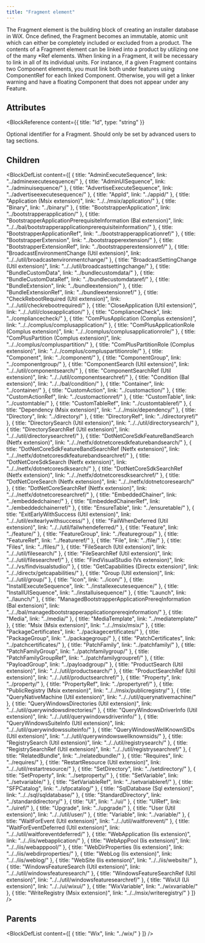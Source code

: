```yaml
---
title: "Fragment element"
---
```



The Fragment element is the building block of creating an installer database in WiX. Once defined,
 the Fragment becomes an immutable, atomic unit which can either be completely included or excluded
 from a product. The contents of a Fragment element can be linked into a product by utilizing one
 of the many *Ref elements. When linking in a Fragment, it will be necessary to link in all of its
 individual units. For instance, if a given Fragment contains two Component elements, you must link
 both under features using ComponentRef for each linked Component. Otherwise, you will get a linker
 warning and have a floating Component that does not appear under any Feature.


## Attributes

<BlockWrapper>

  <BlockReference
    content={{
      title: "Id",
      type: "string"
    }}
  >
  Optional identifier for a Fragment. Should only be set by advanced users to tag sections.
  </BlockReference>

</BlockWrapper>

## Children

<BlockDefList content={[
    {
      title: "AdminExecuteSequence",
      link: "../adminexecutesequence/"
    },
    {
      title: "AdminUISequence",
      link: "../adminuisequence/"
    },
    {
      title: "AdvertiseExecuteSequence",
      link: "../advertiseexecutesequence/"
    },
    {
      title: "AppId",
      link: "../appid/"
    },
    {
      title: "Application (Msix extension)",
      link: "../../msix/application/"
    },
    {
      title: "Binary",
      link: "../binary/"
    },
    {
      title: "BootstrapperApplication",
      link: "../bootstrapperapplication/"
    },
    {
      title: "BootstrapperApplicationPrerequisiteInformation (Bal extension)",
      link: "../../bal/bootstrapperapplicationprerequisiteinformation/"
    },
    {
      title: "BootstrapperApplicationRef",
      link: "../bootstrapperapplicationref/"
    },
    {
      title: "BootstrapperExtension",
      link: "../bootstrapperextension/"
    },
    {
      title: "BootstrapperExtensionRef",
      link: "../bootstrapperextensionref/"
    },
    {
      title: "BroadcastEnvironmentChange (Util extension)",
      link: "../../util/broadcastenvironmentchange/"
    },
    {
      title: "BroadcastSettingChange (Util extension)",
      link: "../../util/broadcastsettingchange/"
    },
    {
      title: "BundleCustomData",
      link: "../bundlecustomdata/"
    },
    {
      title: "BundleCustomDataRef",
      link: "../bundlecustomdataref/"
    },
    {
      title: "BundleExtension",
      link: "../bundleextension/"
    },
    {
      title: "BundleExtensionRef",
      link: "../bundleextensionref/"
    },
    {
      title: "CheckRebootRequired (Util extension)",
      link: "../../util/checkrebootrequired/"
    },
    {
      title: "CloseApplication (Util extension)",
      link: "../../util/closeapplication/"
    },
    {
      title: "ComplianceCheck",
      link: "../compliancecheck/"
    },
    {
      title: "ComPlusApplication (Complus extension)",
      link: "../../complus/complusapplication/"
    },
    {
      title: "ComPlusApplicationRole (Complus extension)",
      link: "../../complus/complusapplicationrole/"
    },
    {
      title: "ComPlusPartition (Complus extension)",
      link: "../../complus/compluspartition/"
    },
    {
      title: "ComPlusPartitionRole (Complus extension)",
      link: "../../complus/compluspartitionrole/"
    },
    {
      title: "Component",
      link: "../component/"
    },
    {
      title: "ComponentGroup",
      link: "../componentgroup/"
    },
    {
      title: "ComponentSearch (Util extension)",
      link: "../../util/componentsearch/"
    },
    {
      title: "ComponentSearchRef (Util extension)",
      link: "../../util/componentsearchref/"
    },
    {
      title: "Condition (Bal extension)",
      link: "../../bal/condition/"
    },
    {
      title: "Container",
      link: "../container/"
    },
    {
      title: "CustomAction",
      link: "../customaction/"
    },
    {
      title: "CustomActionRef",
      link: "../customactionref/"
    },
    {
      title: "CustomTable",
      link: "../customtable/"
    },
    {
      title: "CustomTableRef",
      link: "../customtableref/"
    },
    {
      title: "Dependency (Msix extension)",
      link: "../../msix/dependency/"
    },
    {
      title: "Directory",
      link: "../directory/"
    },
    {
      title: "DirectoryRef",
      link: "../directoryref/"
    },
    {
      title: "DirectorySearch (Util extension)",
      link: "../../util/directorysearch/"
    },
    {
      title: "DirectorySearchRef (Util extension)",
      link: "../../util/directorysearchref/"
    },
    {
      title: "DotNetCoreSdkFeatureBandSearch (Netfx extension)",
      link: "../../netfx/dotnetcoresdkfeaturebandsearch/"
    },
    {
      title: "DotNetCoreSdkFeatureBandSearchRef (Netfx extension)",
      link: "../../netfx/dotnetcoresdkfeaturebandsearchref/"
    },
    {
      title: "DotNetCoreSdkSearch (Netfx extension)",
      link: "../../netfx/dotnetcoresdksearch/"
    },
    {
      title: "DotNetCoreSdkSearchRef (Netfx extension)",
      link: "../../netfx/dotnetcoresdksearchref/"
    },
    {
      title: "DotNetCoreSearch (Netfx extension)",
      link: "../../netfx/dotnetcoresearch/"
    },
    {
      title: "DotNetCoreSearchRef (Netfx extension)",
      link: "../../netfx/dotnetcoresearchref/"
    },
    {
      title: "EmbeddedChainer",
      link: "../embeddedchainer/"
    },
    {
      title: "EmbeddedChainerRef",
      link: "../embeddedchainerref/"
    },
    {
      title: "EnsureTable",
      link: "../ensuretable/"
    },
    {
      title: "ExitEarlyWithSuccess (Util extension)",
      link: "../../util/exitearlywithsuccess/"
    },
    {
      title: "FailWhenDeferred (Util extension)",
      link: "../../util/failwhendeferred/"
    },
    {
      title: "Feature",
      link: "../feature/"
    },
    {
      title: "FeatureGroup",
      link: "../featuregroup/"
    },
    {
      title: "FeatureRef",
      link: "../featureref/"
    },
    {
      title: "File",
      link: "../file/"
    },
    {
      title: "Files",
      link: "../files/"
    },
    {
      title: "FileSearch (Util extension)",
      link: "../../util/filesearch/"
    },
    {
      title: "FileSearchRef (Util extension)",
      link: "../../util/filesearchref/"
    },
    {
      title: "FindVisualStudio (Vs extension)",
      link: "../../vs/findvisualstudio/"
    },
    {
      title: "GetCapabilities (Directx extension)",
      link: "../../directx/getcapabilities/"
    },
    {
      title: "Group (Util extension)",
      link: "../../util/group/"
    },
    {
      title: "Icon",
      link: "../icon/"
    },
    {
      title: "InstallExecuteSequence",
      link: "../installexecutesequence/"
    },
    {
      title: "InstallUISequence",
      link: "../installuisequence/"
    },
    {
      title: "Launch",
      link: "../launch/"
    },
    {
      title: "ManagedBootstrapperApplicationPrereqInformation (Bal extension)",
      link: "../../bal/managedbootstrapperapplicationprereqinformation/"
    },
    {
      title: "Media",
      link: "../media/"
    },
    {
      title: "MediaTemplate",
      link: "../mediatemplate/"
    },
    {
      title: "Msix (Msix extension)",
      link: "../../msix/msix/"
    },
    {
      title: "PackageCertificates",
      link: "../packagecertificates/"
    },
    {
      title: "PackageGroup",
      link: "../packagegroup/"
    },
    {
      title: "PatchCertificates",
      link: "../patchcertificates/"
    },
    {
      title: "PatchFamily",
      link: "../patchfamily/"
    },
    {
      title: "PatchFamilyGroup",
      link: "../patchfamilygroup/"
    },
    {
      title: "PatchFamilyGroupRef",
      link: "../patchfamilygroupref/"
    },
    {
      title: "PayloadGroup",
      link: "../payloadgroup/"
    },
    {
      title: "ProductSearch (Util extension)",
      link: "../../util/productsearch/"
    },
    {
      title: "ProductSearchRef (Util extension)",
      link: "../../util/productsearchref/"
    },
    {
      title: "Property",
      link: "../property/"
    },
    {
      title: "PropertyRef",
      link: "../propertyref/"
    },
    {
      title: "PublicRegistry (Msix extension)",
      link: "../../msix/publicregistry/"
    },
    {
      title: "QueryNativeMachine (Util extension)",
      link: "../../util/querynativemachine/"
    },
    {
      title: "QueryWindowsDirectories (Util extension)",
      link: "../../util/querywindowsdirectories/"
    },
    {
      title: "QueryWindowsDriverInfo (Util extension)",
      link: "../../util/querywindowsdriverinfo/"
    },
    {
      title: "QueryWindowsSuiteInfo (Util extension)",
      link: "../../util/querywindowssuiteinfo/"
    },
    {
      title: "QueryWindowsWellKnownSIDs (Util extension)",
      link: "../../util/querywindowswellknownsids/"
    },
    {
      title: "RegistrySearch (Util extension)",
      link: "../../util/registrysearch/"
    },
    {
      title: "RegistrySearchRef (Util extension)",
      link: "../../util/registrysearchref/"
    },
    {
      title: "RelatedBundle",
      link: "../relatedbundle/"
    },
    {
      title: "Requires",
      link: "../requires/"
    },
    {
      title: "RestartResource (Util extension)",
      link: "../../util/restartresource/"
    },
    {
      title: "SetDirectory",
      link: "../setdirectory/"
    },
    {
      title: "SetProperty",
      link: "../setproperty/"
    },
    {
      title: "SetVariable",
      link: "../setvariable/"
    },
    {
      title: "SetVariableRef",
      link: "../setvariableref/"
    },
    {
      title: "SFPCatalog",
      link: "../sfpcatalog/"
    },
    {
      title: "SqlDatabase (Sql extension)",
      link: "../../sql/sqldatabase/"
    },
    {
      title: "StandardDirectory",
      link: "../standarddirectory/"
    },
    {
      title: "UI",
      link: "../ui/"
    },
    {
      title: "UIRef",
      link: "../uiref/"
    },
    {
      title: "Upgrade",
      link: "../upgrade/"
    },
    {
      title: "User (Util extension)",
      link: "../../util/user/"
    },
    {
      title: "Variable",
      link: "../variable/"
    },
    {
      title: "WaitForEvent (Util extension)",
      link: "../../util/waitforevent/"
    },
    {
      title: "WaitForEventDeferred (Util extension)",
      link: "../../util/waitforeventdeferred/"
    },
    {
      title: "WebApplication (Iis extension)",
      link: "../../iis/webapplication/"
    },
    {
      title: "WebAppPool (Iis extension)",
      link: "../../iis/webapppool/"
    },
    {
      title: "WebDirProperties (Iis extension)",
      link: "../../iis/webdirproperties/"
    },
    {
      title: "WebLog (Iis extension)",
      link: "../../iis/weblog/"
    },
    {
      title: "WebSite (Iis extension)",
      link: "../../iis/website/"
    },
    {
      title: "WindowsFeatureSearch (Util extension)",
      link: "../../util/windowsfeaturesearch/"
    },
    {
      title: "WindowsFeatureSearchRef (Util extension)",
      link: "../../util/windowsfeaturesearchref/"
    },
    {
      title: "WixUI (Ui extension)",
      link: "../../ui/wixui/"
    },
    {
      title: "WixVariable",
      link: "../wixvariable/"
    },
    {
      title: "WriteRegistry (Msix extension)",
      link: "../../msix/writeregistry/"
    }
  ]}
/>

## Parents

<BlockDefList content={[
    {
      title: "Wix",
      link: "../wix/"
    }
  ]}
/>